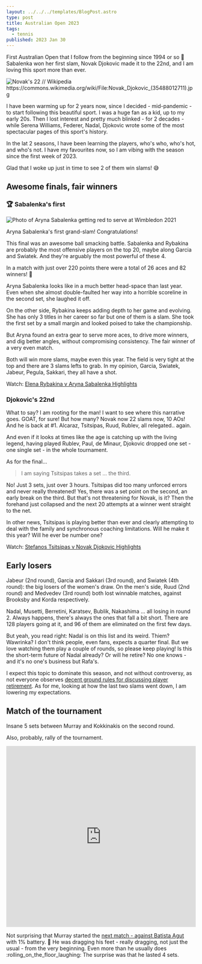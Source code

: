 ```yaml
---
layout: ../../../templates/BlogPost.astro
type: post
title: Australian Open 2023
tags:
  - tennis
published: 2023 Jan 30
---
```


<Abstract>

First Australian Open that I follow from the beginning since 1994 or so :tennis: Sabalenka won her first slam, Novak Djokovic made it to the 22nd, and I am loving this sport more than ever.

</Abstract>

<Hero>

![](./media/ao-2023-novak-22.jpg "Novak's 22 // Wikipedia https://commons.wikimedia.org/wiki/File:Novak_Djokovic_(35488012711).jpg")

</Hero>

I have been warming up for 2 years now, since I decided - mid-pandemic - to start following this beautiful sport. I was a huge fan as a kid, up to my early 20s. Then I lost interest and pretty much blinked - for 2 decades - while Serena Williams, Federer, Nadal, Djokovic wrote some of the most spectacular pages of this sport's history.

In the lat 2 seasons, I have been learning the players, who's who, who's hot, and who's not. I have my favourites now, so I am vibing with the season since the first week of 2023.

Glad that I woke up just in time to see 2 of them win slams! :sweat_smile:

## Awesome finals, fair winners

### :trophy: Sabalenka's first

![Photo of Aryna Sabalenka getting red to serve at Wimbledon 2021](./media/aryna-sabalenka-wimbledon.jpg '// Wikipedia https://commons.wikimedia.org/wiki/File:Sabalenka_WM18_%283%29_%2830063199288%29.jpg')

Aryna Sabalenka's first grand-slam! Congratulations!

This final was an awesome ball smacking battle. Sabalenka and Rybakina are probably the most offensive players on the top 20, maybe along Garcia and Swiatek. And they're arguably the most powerful of these 4.

In a match with just over 220 points there were a total of 26 aces and 82 winners! :exploding_head:

Aryna Sabalenka looks like in a much better head-space than last year. Even when she almost double-faulted her way into a horrible scoreline in the second set, she laughed it off.

On the other side, Rybakina keeps adding depth to her game and evolving. She has only 3 titles in her career so far but one of them is a slam. She took the first set by a small margin and looked poised to take the championship.

But Aryna found an extra gear to serve more aces, to drive more winners, and dig better angles, without compromising consistency. The fair winner of a very even match.

Both will win more slams, maybe even this year. The field is very tight at the top and there are 3 slams lefts to grab. In my opinion, Garcia, Swiatek, Jabeur, Pegula, Sakkari, they all have a shot.

Watch: [Elena Rybakina v Aryna Sabalenka Highlights](https://ausopen.com/match/2023-elena-rybakina-vs-aryna-sabalenka-ws701)

### Djokovic's 22nd

What to say? I am rooting for the man! I want to see where this narrative goes. GOAT, for sure! But how many? Novak now 22 slams now, 10 AOs! And he is back at #1. Alcaraz, Tsitsipas, Ruud, Rublev, all relegated.. again.

And even if it looks at times like the age is catching up with the living legend, having played Rublev, Paul, de Minaur, Djokovic dropped one set - one single set - in the whole tournament.

As for the final...

> I am saying Tsitsipas takes a set ... the third.

No! Just 3 sets, just over 3 hours. Tsitsipas did too many unforced errors and never really threatened! Yes, there was a set point on the second, an early break on the third. But that's not threatening for Novak, is it? Then the forehand just collapsed and the next 20 attempts at a winner went straight to the net.

In other news, Tsitsipas is playing better than ever and clearly attempting to deal with the family and synchronous coaching limitations. Will he make it this year? Will he ever be number one?

Watch: [Stefanos Tsitsipas v Novak Djokovic Highlights](https://ausopen.com/match/2023-stefanos-tsitsipas-vs-novak-djokovic-ms701#!media)

## Early losers

Jabeur (2nd round), Garcia and Sakkari (3rd round), and Swiatek (4th round): the big losers of the women's draw. On the men's side, Ruud (2nd round) and Medvedev (3rd round) both lost winnable matches, against Brooksby and Korda respectively.

Nadal, Musetti, Berretini, Karatsev, Bublik, Nakashima ... all losing in round 2. Always happens, there's always the ones that fall a bit short. There are 128 players going at it, and 96 of them are eliminated on the first few days.

But yeah, you read right: Nadal is on this list and its weird. Thiem? Wawrinka? I don't think people, even fans, expects a quarter final. But we love watching them play a couple of rounds, so please keep playing! Is this the short-term future of Nadal already? Or will he retire? No one knows - and it's no one's business but Rafa's.

I expect this topic to dominate this season, and not without controversy, as not everyone observes [decent ground rules for discussing player retirement](https://www.reddit.com/r/tennis/comments/10oxnuk/some_decent_ground_rules_for_discussing_player/). As for me, looking at how the last two slams went down, I am lowering my expectations.

## Match of the tournament

Insane 5 sets between Murray and Kokkinakis on the second round.

Also, probably, rally of the tournament.

<iframe
  width="100%"
  height="480"
  src="https://www.youtube.com/embed/vO1veNvpWhQ"
  frameBorder="0"
  allow="encrypted-media; picture-in-picture"
  allowfullscreen
></iframe>

Not surprising that Murray started the [next match - against Batista Agut](https://ausopen.com/match/2023-andy-murray-vs-roberto-bautista-agut-ms315#!media?g=video-6319029828112) with 1% battery. :battery: He was dragging his feet - really dragging, not just the usual - from the very beginning. Even more than he usually does :rolling_on_the_floor_laughing: The surprise was that he lasted 4 sets.
